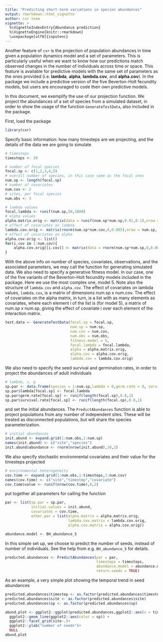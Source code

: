 ```yaml
---
title: "Predicting short-term variations in species abundances"
output: rmarkdown::html_vignette
author: cxr team
vignette: >
  %\VignetteIndexEntry{Abundance prediction}
  %\VignetteEngine{knitr::rmarkdown}
  \usepackage[utf8]{inputenc}
---
```


Another feature of `cxr` is the projection of population abundances in time given a population dynamics model and a set of parameters. This is particularly useful when we want to know how our predictions match observed changes in the number of individuals across time or space. This feature is available for predictive models with the same set of parameters as the ones provided (i.e. **lambda**, **alpha**, **lambda.cov**, and **alpha.cov**). In the package we include a predictive version of the five Beverton-Holt fecundity models, but users are encouraged to code their own predictive models.

In this document, we exemplify the use of our projection function. We project the abundances of a set of species from a simulated dataset, in order to show the usage of the function `GenerateTestData`, also included in the package.

First, load the package

```r
library(cxr)
```

Specify basic information: how many timesteps are we projecting, and the details of the data we are going to simulate

```r
# timesteps
timesteps <- 20

# number of focal species
focal.sp <- c(1,2,3,4,5)
# overall number of species, in this case same as the focal ones
num.sp <- length(focal.sp)
# number of covariates
num.cov <- 2
# sites, per focal species
num.obs <- 3 

# lambda values
focal.lambda <- runif(num.sp,50,1000)
# alpha values
alpha.matrix.orig <- matrix(data = runif(num.sp*num.sp,0.01,0.1),nrow = num.sp, ncol = num.sp)
# effect of covariates on lambda
lambda.cov.orig <- matrix(rnorm(num.sp*num.cov,0,0.005),nrow = num.sp, ncol = num.cov)
# effect of covariates on alpha
alpha.cov.orig <- list()
for(i.cov in 1:num.cov){
    alpha.cov.orig[[i.cov]] <- matrix(data = rnorm(num.sp*num.sp,0,0.005),nrow = num.sp, ncol = num.sp) 
}

```

With the above info on number of species, covariates, observations, and the associated parameters, we may call the function for generating simulated data. We also need to specify a generative fitness model. In our case, one of the five variants of the Beverton-Holt fecundity models included in the package. Here we use the most complex one, model 5. Note also the structure of `lambda.cov` and `alpha.cov`. The effect of covariates on lambda values, `lambda.cov`, is a matrix of dimensions num.sp x num.cov. The effect of covariates on the alpha matrix, in turn, is a list with as many elements as covariates, where each element i of the list is (for model 5), a matrix of num.sp x num.sp, giving the effect of covariate i over each element of the interaction matrix.

```r
test.data <- GenerateTestData(focal.sp = focal.sp,
                              num.sp = num.sp,
                              num.cov = num.cov,
                              num.obs = num.obs,
                              fitness.model = 5,
                              focal.lambda = focal.lambda,
                              alpha = alpha.matrix.orig,
                              alpha.cov = alpha.cov.orig,
                              lambda.cov = lambda.cov.orig)
```

We also need to specify the seed survival and germination rates, in order to project the abundances of adult individuals

```r
# lambda, s, g
sp.par <- data.frame(species = 1:num.sp,lambda = 0,germ.rate = 0, survival.rate = 0)
sp.par$lambda[focal.sp] <- focal.lambda
sp.par$germ.rate[focal.sp] <- runif(length(focal.sp),0.8,1)
sp.par$survival.rate[focal.sp] <- runif(length(focal.sp),0.8,1)
```

and set the initial abundances. The `PredictAbundances` function is able to project populations from any number of independent sites. These will be treated as disconnected populations, but will share the species parameterization.

```r
# initial abundances
init.abund <- expand.grid(1:num.obs,1:num.sp)
names(init.abund) <- c("site","species")
init.abund$abundance <- rnorm(nrow(init.abund),10,2)
```

We also specify stochastic environmental covariates and their value for the timesteps projected

```r
# environmental heterogeneity
cov.time <- expand.grid(1:num.obs,1:timesteps,1:num.cov)
names(cov.time) <- c("site","timestep","covariate")
cov.time$value <- runif(nrow(cov.time),0,2)
```

put together all parameters for calling the function

```r
par <- list(sp.par = sp.par, 
            initial.values = init.abund, 
            covariates = cov.time, 
            other.par = list(alpha.matrix = alpha.matrix.orig, 
                             lambda.cov.matrix = lambda.cov.orig, 
                             alpha.cov.matrix = alpha.cov.orig))

abundance.model <- BH_abundance_5
```

In this simple set up, we choose to predict the number of seeds, instead of number of individuals. See the help from e.g. `BH_abundance_5` for details.

```r
predicted.abundances <- PredictAbundances(par = par,
                                          timesteps = timesteps,
                                          abundance.model = abundance.model,
                                          return.seeds = TRUE)
```

As an example, a very simple plot showing the temporal trend in seed abundances

```r
predicted.abundances$timestep <- as.factor(predicted.abundances$timestep)
predicted.abundances$site <- as.factor(predicted.abundances$site)
predicted.abundances$sp <- as.factor(predicted.abundances$sp)

abund.plot <- ggplot2::ggplot(predicted.abundances,ggplot2::aes(x = timestep,y = abundance, group = sp)) + 
  ggplot2::geom_line(ggplot2::aes(color = sp)) + 
  ggplot2::facet_grid(site~.)+
  ggplot2::ylab("number of seeds")+
  NULL
abund.plot
```

